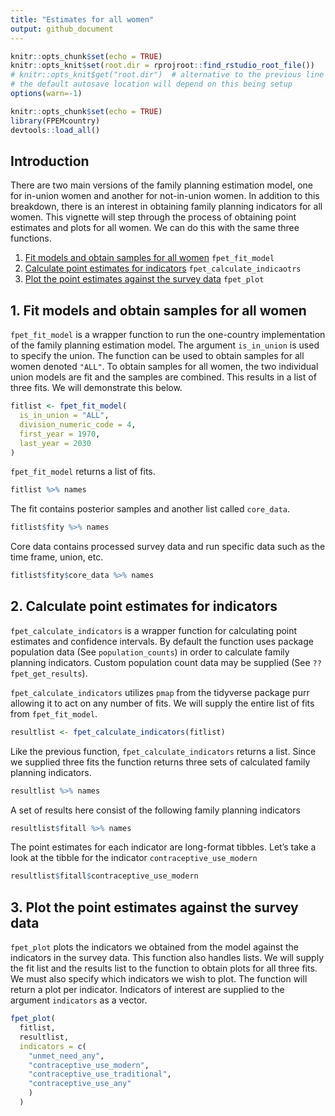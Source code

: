 ```yaml
---
title: "Estimates for all women"
output: github_document
---
```

```r
knitr::opts_chunk$set(echo = TRUE)
knitr::opts_knit$set(root.dir = rprojroot::find_rstudio_root_file())
# knitr::opts_knit$get("root.dir")  # alternative to the previous line
# the default autosave location will depend on this being setup
options(warn=-1)
```


```r
knitr::opts_chunk$set(echo = TRUE)
library(FPEMcountry)
devtools::load_all()
```

## Introduction
There are two main versions of the family planning estimation model, one for in-union women and another for not-in-union women. In addition to this breakdown, there is an interest in obtaining family planning indicators for all women. This vignette will step through the process of obtaining point estimates and plots for all women. We can do this with the same three functions.

1. [Fit models and obtain samples for all women](#fit) `fpet_fit_model`
2. [Calculate point estimates for indicators](#results) `fpet_calculate_indicaotrs`
3. [Plot the  point estimates against the survey data](#plot) `fpet_plot`


## <a name="fit"></a>
## 1. Fit models and obtain samples for all women
`fpet_fit_model` is a wrapper function to run the one-country implementation of the family planning estimation model. The argument `is_in_union` is used to specify the union. The function can be used to obtain samples for all women denoted `"ALL"`. To obtain samples for all women, the two individual union models are fit and the samples are combined. This results in a list of three fits. We will demonstrate this below. 

```r
fitlist <- fpet_fit_model(
  is_in_union = "ALL",
  division_numeric_code = 4,
  first_year = 1970,
  last_year = 2030
)
```

`fpet_fit_model` returns a list of fits.
```r
fitlist %>% names
```

The fit contains posterior samples and another list called `core_data`. 
```r
fitlist$fity %>% names
```

Core data contains processed survey data and run specific data such as the time frame, union, etc.
```r
fitlist$fity$core_data %>% names
```

## <a name="results"></a>
## 2. Calculate point estimates for indicators
`fpet_calculate_indicators` is a wrapper function for calculating point estimates and confidence intervals. By default the function uses package population data (See `population_counts`) in order to calculate family planning indicators. Custom population count data may be supplied (See `??fpet_get_results`). 

`fpet_calculate_indicators` utilizes `pmap` from the tidyverse package purr allowing it to act on any number of fits. We will supply the entire list of fits from `fpet_fit_model`.
```r
resultlist <- fpet_calculate_indicators(fitlist)
```

Like the previous function, `fpet_calculate_indicators` returns a list. Since we supplied three fits the function returns three sets of calculated family planning indicators.
```r
resultlist %>% names
```
A set of results here consist of the following family planning indicators
```r
resultlist$fitall %>% names
```
The point estimates for each indicator are long-format tibbles. Let's take a look at the tibble for the indicator `contraceptive_use_modern`
```r
resultlist$fitall$contraceptive_use_modern
```

## <a name="plot"></a>
## 3. Plot the  point estimates against the survey data
`fpet_plot` plots the indicators we obtained from the model against the indicators in the survey data. This function also handles lists. We will supply the fit list and the results list to the function to obtain plots for all three fits. We must also specify which indicators we wish to plot. The function will return a plot per indicator. Indicators of interest are supplied to the argument `indicators` as a vector.

```r
fpet_plot(
  fitlist,
  resultlist,
  indicators = c(
    "unmet_need_any",
    "contraceptive_use_modern",
    "contraceptive_use_traditional",
    "contraceptive_use_any"
    )
  )
```



